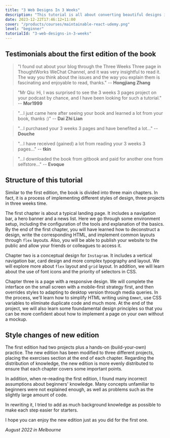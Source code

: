 ```yaml
---
title: "3 Web Designs In 3 Weeks"
description: "This tutorial is all about converting beautiful designs into real-world websites."
date: 2023-12-22T17:46:12+11:00
cover: "/products/courses/maintainable-react-udemy.png"
level: "beginner"
tutorialId: "3-web-designs-in-3-weeks"
---
```


## Testimonials about the first edition of the book

> "I found out about your blog through the Three Weeks Three page in ThoughtWorks WeChat Channel, and it was very insightful to read it. The way you think about the issues and the way you explain them is fascinating and enjoyable to read, thanks." -- **Hongjiang Zhang**

> "Mr Qiu: Hi, I was surprised to see the 3 weeks 3 pages project on your podcast by chance, and I have been looking for such a tutorial." -- **Mor1999**

> "...I just came here after seeing your book and learned a lot from your book, thanks :)" -- **Dai Zhi Lian**

> "...I purchased your 3 weeks 3 pages and have benefited a lot..." -- **Douche**

> "...I have received (gained) a lot from reading your 3 weeks 3 pages..." -- **tkin**

> "...I downloaded the book from gitbook and paid for another one from selfstore..." -- **Evoque**


## Structure of this tutorial

Similar to the first edition, the book is divided into three main chapters. In fact, it is a process of implementing different styles of design, three projects in three weeks time.

The first chapter is about a typical landing page. It includes a navigation bar, a hero banner and a news list. Here we go through some environment setup, including the configuration of the tools and explanation of the basics. By the end of the first chapter, you will have learned how to deconstruct a design, write the corresponding HTML, and implement common layouts through `flex` layouts. Also, you will be able to publish your website to the public and allow your friends or colleagues to access it.

Chapter two is a conceptual design for `Instagram`. It includes a vertical navigation bar, card design and more complex typography and layout. We will explore more about `flex` layout and `grid` layout. In addition, we will learn about the use of font icons and the priority of selectors in CSS.

Chapter three is a page with a responsive design. We will complete the interface on the small screen with a mobile-first strategy first, and then overrides styles to adapting to desktop version through media queries. In the process, we'll learn how to simplify HTML writing using `Emmet`, use CSS variables to eliminate duplicate code and much more. At the end of the project, we will also learn some foundamental design principles so that you can be more confident about how to implement a page on your own without a mockup.

## Style changes of new edition

The first edition had two projects plus a hands-on (build-your-own) practice. The new edition has been modified to three different projects, placing the exercises section at the end of each chapter. Regarding the distribution of knowledge, the new edition is more evenly distributed to ensure that each chapter covers some important points.

In addition, when re-reading the first edition, I found many incorrect assumptions about beginners' knowledge. Many concepts unfamiliar to beginners were not explained enough, as well as problems such as the slightly large amount of code.

In rewriting it, I tried to add as much background knowledge as possible to make each step easier for starters.

I hope you can enjoy the new edition just as you did for the first one.

*August 2022 in Melbourne*
